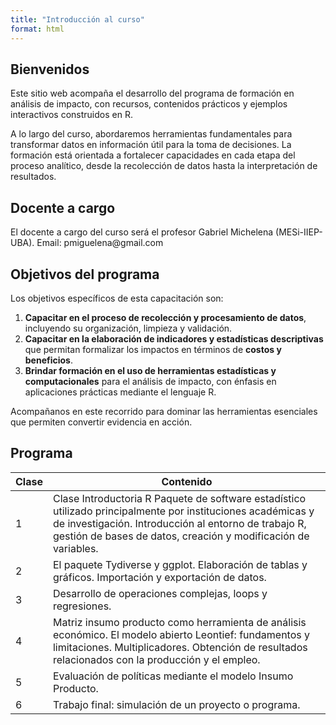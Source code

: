 ---
title: "Introducción al curso"
format: html
---

## Bienvenidos

Este sitio web acompaña el desarrollo del programa de formación en análisis de impacto, con recursos, contenidos prácticos y ejemplos interactivos construidos en R.

A lo largo del curso, abordaremos herramientas fundamentales para transformar datos en información útil para la toma de decisiones. La formación está orientada a fortalecer capacidades en cada etapa del proceso analítico, desde la recolección de datos hasta la interpretación de resultados.

## Docente a cargo

El docente a cargo del curso será el profesor Gabriel Michelena (MESi-IIEP-UBA). Email: pmiguelena\@gmail.com

## Objetivos del programa

Los objetivos específicos de esta capacitación son:

1.  **Capacitar en el proceso de recolección y procesamiento de datos**, incluyendo su organización, limpieza y validación.
2.  **Capacitar en la elaboración de indicadores y estadísticas descriptivas** que permitan formalizar los impactos en términos de **costos y beneficios**.
3.  **Brindar formación en el uso de herramientas estadísticas y computacionales** para el análisis de impacto, con énfasis en aplicaciones prácticas mediante el lenguaje R.

Acompañanos en este recorrido para dominar las herramientas esenciales que permiten convertir evidencia en acción.

## Programa

+----------+----------------------------------------------------------------------------------------------------------------------------------------------------------------------------------------------------------------------------------------+
| Clase    | Contenido                                                                                                                                                                                                                              |
+==========+========================================================================================================================================================================================================================================+
| 1\       | Clase Introductoria R Paquete de software estadístico utilizado principalmente por instituciones académicas y de investigación. Introducción al entorno de trabajo R, gestión de bases de datos, creación y modificación de variables. |
+----------+----------------------------------------------------------------------------------------------------------------------------------------------------------------------------------------------------------------------------------------+
| 2        | El paquete Tydiverse y ggplot. Elaboración de tablas y gráficos. Importación y exportación de datos.                                                                                                                                   |
+----------+----------------------------------------------------------------------------------------------------------------------------------------------------------------------------------------------------------------------------------------+
| 3        | Desarrollo de operaciones complejas, loops y regresiones.                                                                                                                                                                              |
+----------+----------------------------------------------------------------------------------------------------------------------------------------------------------------------------------------------------------------------------------------+
| 4        | Matriz insumo producto como herramienta de análisis económico. El modelo abierto Leontief: fundamentos y limitaciones. Multiplicadores. Obtención de resultados relacionados con la producción y el empleo.                            |
+----------+----------------------------------------------------------------------------------------------------------------------------------------------------------------------------------------------------------------------------------------+
| 5        | Evaluación de políticas mediante el modelo Insumo Producto.                                                                                                                                                                            |
+----------+----------------------------------------------------------------------------------------------------------------------------------------------------------------------------------------------------------------------------------------+
| 6        | Trabajo final: simulación de un proyecto o programa.                                                                                                                                                                                   |
+----------+----------------------------------------------------------------------------------------------------------------------------------------------------------------------------------------------------------------------------------------+
